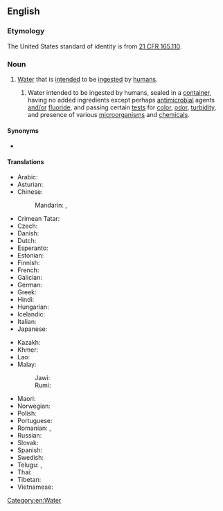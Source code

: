 ==English==
{{wikipedia}}

===Etymology===
The United States standard of identity is from [http://edocket.access.gpo.gov/cfr_2002/aprqtr/21cfr165.110.htm 21&nbsp;CFR 165.110].

===Noun===
{{en-noun|-|s}}

# [[water|Water]] that is [[intended]] to be [[ingested]] by [[human]]s.
## {{lb|en|US|_|standard of identity}} Water intended to be ingested by humans, sealed in a [[container]], having no added ingredients except perhaps [[antimicrobial]] agents [[and/or]] [[fluoride]], and passing certain [[test]]s for [[color]], [[odor]], [[turbidity]], and presence of various [[microorganism]]s and [[chemical]]s.

====Synonyms====
* {{l|en|potable}} {{l|en|water}}

====Translations====
{{trans-top|water for humans}}
* Arabic: {{t-needed|ar}}
* Asturian: {{t|ast|agua potable|f}}
* Chinese:
*: Mandarin: {{t+|cmn|飲用水|sc=Hani}}, {{t+|cmn|饮用水|tr=yǐnyòngshuǐ|sc=Hani}}
* Crimean Tatar: {{t|crh|içilgen suv}}
* Czech: {{t+|cs|pitná voda|f}}
* Danish: {{t+|da|drikkevand}}
* Dutch: {{t+|nl|drinkwater}}
* Esperanto: {{t|eo|trinkakvo}}
* Estonian: {{t|et|joogivesi}}
* Finnish: {{t+|fi|juomavesi}}
* French: {{t+|fr|eau potable|f}}
* Galician: {{t|gl|auga potable|f}}
* German: {{t+|de|Trinkwasser|n}}
* Greek: {{t|el|πόσιμο νερό|n}}
* Hindi: {{t-needed|hi}}
* Hungarian: {{t+|hu|ivóvíz}}
* Icelandic: {{t+|is|drykkjarvatn|n}}
* Italian: {{t|it|acqua potabile|f}}
* Japanese: {{t|ja|飲用水|tr=[[いんようすい]], [[inyōsui]]}}
{{trans-mid}}
* Kazakh: {{t|kk|ауыз су|sc=Cyrl}}
* Khmer: {{t-needed|km}}
* Lao: {{t|lo|ນ​້​ໍ​າ​ດື່ມ}}
* Malay:
*: Jawi: {{t+|ms|اءير مينوم|sc=Arab}}
*: Rumi: {{t+|ms|air minum}}
* Maori: {{t|mi|wai inu}}
* Norwegian: {{t|no|drikkevann}}
* Polish: {{t|pl|woda do picia}}
* Portuguese: {{t|pt|[[água]] [[potável]]|f}}
* Romanian: {{t|ro|apă potabilă|f}}, {{t|ro|apă de băut|f}}
* Russian: {{t|ru|питьева́я вода́|f}}
* Slovak: {{t|sk|pitná voda}}
* Spanish: {{t|es|agua potable|f}}
* Swedish: {{t+|sv|dricksvatten}}
* Telugu: {{t+|te|తాగునీరు}}, {{t|te|త్రాగునీరు}}
* Thai: {{t-needed|th}}
* Tibetan: {{t-needed|bo}}
* Vietnamese: {{t-needed|vi}}
{{trans-bottom}}

[[Category:en:Water]]